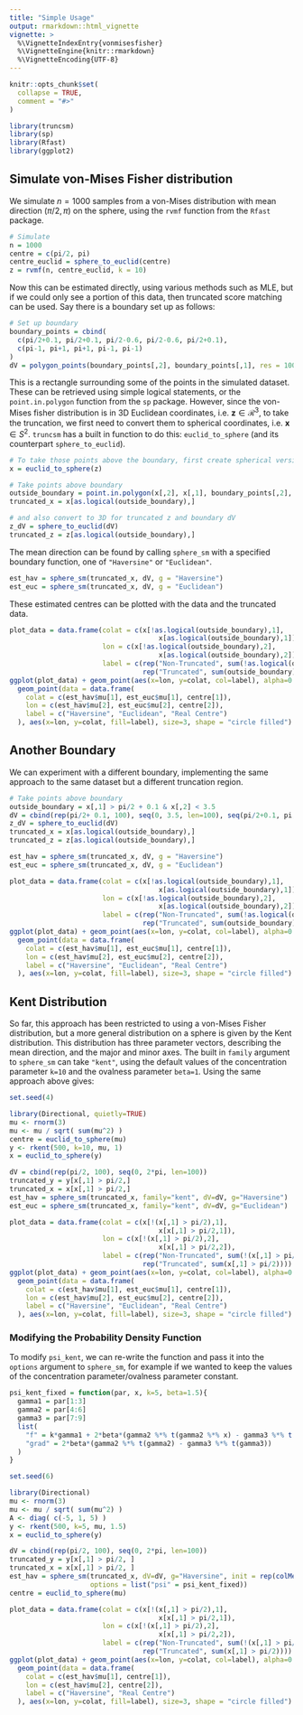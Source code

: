 ```yaml
---
title: "Simple Usage"
output: rmarkdown::html_vignette
vignette: >
  %\VignetteIndexEntry{vonmisesfisher}
  %\VignetteEngine{knitr::rmarkdown}
  %\VignetteEncoding{UTF-8}
---
```


```r
knitr::opts_chunk$set(
  collapse = TRUE,
  comment = "#>"
)
```

```r
library(truncsm)
library(sp)
library(Rfast)
library(ggplot2)
```


## Simulate von-Mises Fisher distribution

We simulate $n=1000$ samples from a von-Mises distribution with mean direction $(\pi/2, \pi)$ on the sphere, using the `rvmf` function from the `Rfast` package.

```r
# Simulate
n = 1000              
centre = c(pi/2, pi) 
centre_euclid = sphere_to_euclid(centre)   
z = rvmf(n, centre_euclid, k = 10)          
```

Now this can be estimated directly, using various methods such as MLE, but if we could only see a portion of this data, then truncated score matching can be used. Say there is a boundary set up as follows:
```r
# Set up boundary
boundary_points = cbind(
  c(pi/2+0.1, pi/2+0.1, pi/2-0.6, pi/2-0.6, pi/2+0.1),
  c(pi-1, pi+1, pi+1, pi-1, pi-1)
)
dV = polygon_points(boundary_points[,2], boundary_points[,1], res = 100)
```

This is a rectangle surrounding some of the points in the simulated dataset. These can be retrieved using simple logical statements, or the `point.in.polygon` function from the `sp` package. However, since the von-Mises fisher distribution is in 3D Euclidean coordinates, i.e. $\boldsymbol{z} \in \mathcal{R}^3$, to take the truncation, we first need to convert them to spherical coordinates, i.e. $\boldsymbol{x} \in S^2$. `truncsm` has a built in function to do this: `euclid_to_sphere` (and its counterpart `sphere_to_euclid`).

```r
# To take those points above the boundary, first create spherical version of z
x = euclid_to_sphere(z)

# Take points above boundary
outside_boundary = point.in.polygon(x[,2], x[,1], boundary_points[,2], boundary_points[,1])
truncated_x = x[as.logical(outside_boundary),]

# and also convert to 3D for truncated z and boundary dV
z_dV = sphere_to_euclid(dV) 
truncated_z = z[as.logical(outside_boundary),]
```

The mean direction can be found by calling `sphere_sm` with a specified boundary function, one of `"Haversine"` or `"Euclidean"`.
```r
est_hav = sphere_sm(truncated_x, dV, g = "Haversine")
est_euc = sphere_sm(truncated_x, dV, g = "Euclidean")
```

These estimated centres can be plotted with the data and the truncated data.
```r
plot_data = data.frame(colat = c(x[!as.logical(outside_boundary),1],
                                     x[as.logical(outside_boundary),1]),
                       lon = c(x[!as.logical(outside_boundary),2],
                                     x[as.logical(outside_boundary),2]),
                       label = c(rep("Non-Truncated", sum(!as.logical(outside_boundary))), 
                                 rep("Truncated", sum(outside_boundary))))
ggplot(plot_data) + geom_point(aes(x=lon, y=colat, col=label), alpha=0.5)+ 
  geom_point(data = data.frame(
    colat = c(est_hav$mu[1], est_euc$mu[1], centre[1]),
    lon = c(est_hav$mu[2], est_euc$mu[2], centre[2]),
    label = c("Haversine", "Euclidean", "Real Centre")
  ), aes(x=lon, y=colat, fill=label), size=3, shape = "circle filled") 
```

## Another Boundary

We can experiment with a different boundary, implementing the same approach to the same dataset but a different truncation region.

```r
# Take points above boundary
outside_boundary = x[,1] > pi/2 + 0.1 & x[,2] < 3.5
dV = cbind(rep(pi/2+ 0.1, 100), seq(0, 3.5, len=100), seq(pi/2+0.1, pi, len=100), rep(3.5, 100))
z_dV = sphere_to_euclid(dV)
truncated_x = x[as.logical(outside_boundary),]
truncated_z = z[as.logical(outside_boundary),]

est_hav = sphere_sm(truncated_x, dV, g = "Haversine")
est_euc = sphere_sm(truncated_x, dV, g = "Euclidean")
```

```r
plot_data = data.frame(colat = c(x[!as.logical(outside_boundary),1],
                                     x[as.logical(outside_boundary),1]),
                       lon = c(x[!as.logical(outside_boundary),2],
                                     x[as.logical(outside_boundary),2]),
                       label = c(rep("Non-Truncated", sum(!as.logical(outside_boundary))), 
                                 rep("Truncated", sum(outside_boundary))))
ggplot(plot_data) + geom_point(aes(x=lon, y=colat, col=label), alpha=0.5) + 
  geom_point(data = data.frame(
    colat = c(est_hav$mu[1], est_euc$mu[1], centre[1]),
    lon = c(est_hav$mu[2], est_euc$mu[2], centre[2]),
    label = c("Haversine", "Euclidean", "Real Centre")
  ), aes(x=lon, y=colat, fill=label), size=3, shape = "circle filled")
```

## Kent Distribution

So far, this approach has been restricted to using a von-Mises Fisher distribution, but a more general distribution on a sphere is given by the Kent distribution. This distribution has three parameter vectors, describing the mean direction, and the major and minor axes. The built in `family` argument to `sphere_sm` can take `"kent"`, using the default values of the concentration parameter `k=10` and the ovalness parameter `beta=1`. Using the same approach above gives:

```r
set.seed(4)
```
```r
library(Directional, quietly=TRUE)
mu <- rnorm(3)
mu <- mu / sqrt( sum(mu^2) )
centre = euclid_to_sphere(mu)
y <- rkent(500, k=10, mu, 1)
x = euclid_to_sphere(y)

dV = cbind(rep(pi/2, 100), seq(0, 2*pi, len=100))
truncated_y = y[x[,1] > pi/2,]
truncated_x = x[x[,1] > pi/2,]
est_hav = sphere_sm(truncated_x, family="kent", dV=dV, g="Haversine")
est_euc = sphere_sm(truncated_x, family="kent", dV=dV, g="Euclidean")
```

```r
plot_data = data.frame(colat = c(x[!(x[,1] > pi/2),1],
                                     x[x[,1] > pi/2,1]),
                       lon = c(x[!(x[,1] > pi/2),2],
                                     x[x[,1] > pi/2,2]),
                       label = c(rep("Non-Truncated", sum(!(x[,1] > pi/2))), 
                                 rep("Truncated", sum(x[,1] > pi/2))))
ggplot(plot_data) + geom_point(aes(x=lon, y=colat, col=label), alpha=0.5) + 
  geom_point(data = data.frame(
    colat = c(est_hav$mu[1], est_euc$mu[1], centre[1]),
    lon = c(est_hav$mu[2], est_euc$mu[2], centre[2]),
    label = c("Haversine", "Euclidean", "Real Centre")
  ), aes(x=lon, y=colat, fill=label), size=3, shape = "circle filled")
```




### Modifying the Probability Density Function

To modify `psi_kent`, we can re-write the function and pass it into the `options` argument to `sphere_sm`, for example if we wanted to keep the values of the concentration parameter/ovalness parameter constant.

```r
psi_kent_fixed = function(par, x, k=5, beta=1.5){
  gamma1 = par[1:3]
  gamma2 = par[4:6]
  gamma3 = par[7:9]
  list(
    "f" = k*gamma1 + 2*beta*(gamma2 %*% t(gamma2 %*% x) - gamma3 %*% t(gamma3 %*% x)),
    "grad" = 2*beta*(gamma2 %*% t(gamma2) - gamma3 %*% t(gamma3))
  )
}
```
```r
set.seed(6)
```
```r
library(Directional)
mu <- rnorm(3)
mu <- mu / sqrt( sum(mu^2) )
A <- diag( c(-5, 1, 5) )
y <- rkent(500, k=5, mu, 1.5)
x = euclid_to_sphere(y)

dV = cbind(rep(pi/2, 100), seq(0, 2*pi, len=100))
truncated_y = y[x[,1] > pi/2, ]
truncated_x = x[x[,1] > pi/2, ]
est_hav = sphere_sm(truncated_x, dV=dV, g="Haversine", init = rep(colMeans(x), 3),
                    options = list("psi" = psi_kent_fixed))
centre = euclid_to_sphere(mu)
```

```r
plot_data = data.frame(colat = c(x[!(x[,1] > pi/2),1],
                                     x[x[,1] > pi/2,1]),
                       lon = c(x[!(x[,1] > pi/2),2],
                                     x[x[,1] > pi/2,2]),
                       label = c(rep("Non-Truncated", sum(!(x[,1] > pi/2))), 
                                 rep("Truncated", sum(x[,1] > pi/2))))
ggplot(plot_data) + geom_point(aes(x=lon, y=colat, col=label), alpha=0.5) + 
  geom_point(data = data.frame(
    colat = c(est_hav$mu[1], centre[1]),
    lon = c(est_hav$mu[2], centre[2]),
    label = c("Haversine", "Real Centre")
  ), aes(x=lon, y=colat, fill=label), size=3, shape = "circle filled")
```












